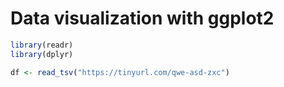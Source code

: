 # Data visualization with ggplot2

```r
library(readr)
library(dplyr)

df <- read_tsv("https://tinyurl.com/qwe-asd-zxc")
```
